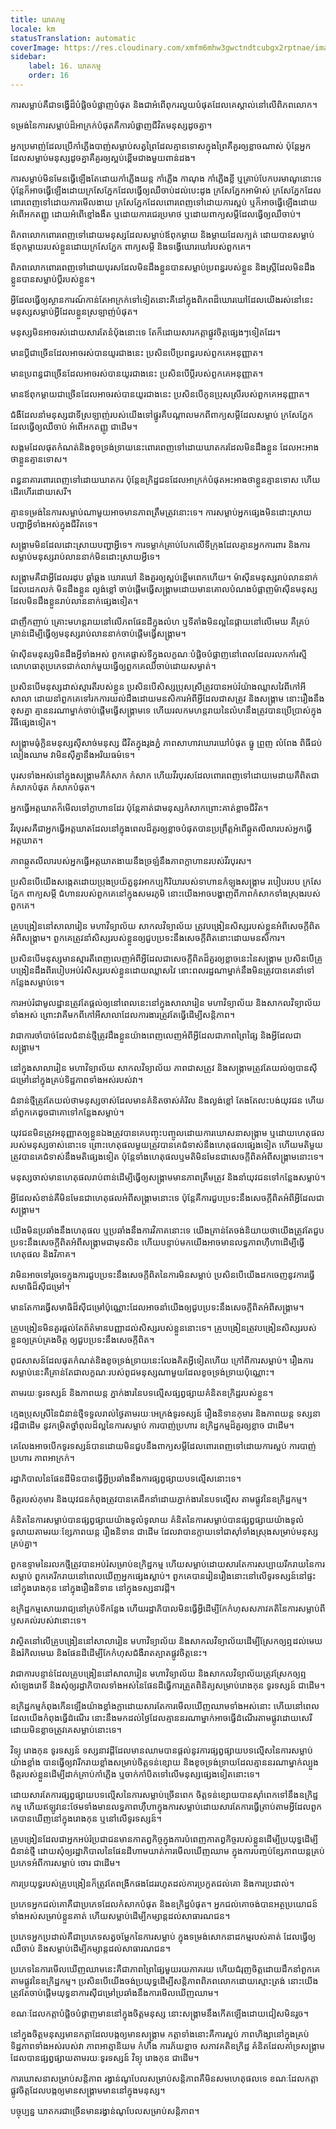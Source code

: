 ```yaml
---
title: ឃាតកម្ម
locale: km
statusTranslation: automatic
coverImage: https://res.cloudinary.com/xmfm6mhw3gwctndtcubgx2rptnae/image/upload/v1740337243/small_cover_educacion_fundamental_a051170f1c.webp
sidebar:
    label: 16. ឃាតកម្ម
    order: 16
---
```

ការសម្លាប់​គឺជា​ទង្វើ​ដ៏​បំផ្លិចបំផ្លាញ​បំផុត និង​ជា​អំពើ​ពុករលួយ​បំផុត​ដែល​គេ​ស្គាល់​នៅ​លើ​ពិភពលោក​។

ទម្រង់​នៃ​ការ​សម្លាប់​ដ៏​អាក្រក់​បំផុត​គឺ​ការ​បំផ្លាញ​ជីវិត​មនុស្ស​ដូច​គ្នា។

អ្នក​ប្រមាញ់​ដែល​ប្រើ​កាំភ្លើង​បាញ់​សម្លាប់​សត្វ​ព្រៃ​ដែល​គ្មាន​ទោស​ក្នុង​ព្រៃ​គឺ​គួរ​ឲ្យ​ខ្លាច​ណាស់ ប៉ុន្តែ​អ្នក​ដែល​សម្លាប់​មនុស្ស​ដូច​គ្នា​គឺ​គួរ​ឲ្យ​ស្អប់​ខ្ពើម​ជាង​មួយ​ពាន់​ដង។

ការ​សម្លាប់​មិន​មែន​ធ្វើ​ឡើង​តែ​ដោយ​កាំភ្លើង​យន្ត កាំភ្លើង កាណុង កាំភ្លើង​ខ្លី ឬ​គ្រាប់​បែក​បរមាណូ​នោះ​ទេ ប៉ុន្តែ​ក៏​អាច​ធ្វើ​ឡើង​ដោយ​ក្រសែ​ភ្នែក​ដែល​ធ្វើ​ឲ្យ​ឈឺ​ចាប់​ដល់​បេះដូង ក្រសែ​ភ្នែក​អាម៉ាស់ ក្រសែ​ភ្នែក​ដែល​ពោរពេញ​ទៅ​ដោយ​ការ​មើល​ងាយ ក្រសែ​ភ្នែក​ដែល​ពោរពេញ​ទៅ​ដោយ​ការ​ស្អប់ ឬ​ក៏​អាច​ធ្វើ​ឡើង​ដោយ​អំពើ​អកតញ្ញូ ដោយ​អំពើ​ខ្មៅ​ងងឹត ឬ​ដោយ​ការ​ជេរ​ប្រមាថ ឬ​ដោយ​ពាក្យ​សម្ដី​ដែល​ធ្វើ​ឲ្យ​ឈឺ​ចាប់។

ពិភពលោក​ពោរពេញ​ទៅ​ដោយ​មនុស្ស​ដែល​សម្លាប់​ឪពុក​ម្ដាយ និង​ម្ដាយ​ដែល​ក្បត់ ដោយ​បាន​សម្លាប់​ឪពុក​ម្ដាយ​របស់​ខ្លួន​ដោយ​ក្រសែ​ភ្នែក ពាក្យ​សម្ដី និង​ទង្វើ​ឃោរឃៅ​របស់​ពួក​គេ។

ពិភពលោក​ពោរពេញ​ទៅ​ដោយ​បុរស​ដែល​មិន​ដឹង​ខ្លួន​បាន​សម្លាប់​ប្រពន្ធ​របស់​ខ្លួន និង​ស្ត្រី​ដែល​មិន​ដឹង​ខ្លួន​បាន​សម្លាប់​ប្ដី​របស់​ខ្លួន។

អ្វី​ដែល​ធ្វើ​ឲ្យ​ស្ថានការណ៍​កាន់​តែ​អាក្រក់​ទៅ​ទៀត​នោះ​គឺ​នៅ​ក្នុង​ពិភព​ដ៏​ឃោរឃៅ​ដែល​យើង​រស់​នៅ​នេះ មនុស្ស​សម្លាប់​អ្វី​ដែល​ខ្លួន​ស្រឡាញ់​បំផុត។

មនុស្ស​មិន​អាច​រស់​ដោយ​សារ​តែ​នំប៉័ង​នោះ​ទេ តែ​ក៏​ដោយ​សារ​កត្តា​ផ្លូវ​ចិត្ត​ផ្សេងៗ​ទៀត​ដែរ។

មាន​ប្ដី​ជា​ច្រើន​ដែល​អាច​រស់​បាន​យូរ​ជាង​នេះ ប្រសិន​បើ​ប្រពន្ធ​របស់​ពួក​គេ​អនុញ្ញាត។

មាន​ប្រពន្ធ​ជា​ច្រើន​ដែល​អាច​រស់​បាន​យូរ​ជាង​នេះ ប្រសិន​បើ​ប្ដី​របស់​ពួក​គេ​អនុញ្ញាត។

មាន​ឪពុក​ម្ដាយ​ជា​ច្រើន​ដែល​អាច​រស់​បាន​យូរ​ជាង​នេះ ប្រសិន​បើ​កូន​ប្រុស​ស្រី​របស់​ពួក​គេ​អនុញ្ញាត។

ជំងឺ​ដែល​នាំ​មនុស្ស​ជា​ទី​ស្រឡាញ់​របស់​យើង​ទៅ​ផ្នូរ​គឺ​បណ្ដាល​មក​ពី​ពាក្យ​សម្ដី​ដែល​សម្លាប់ ក្រសែ​ភ្នែក​ដែល​ធ្វើ​ឲ្យ​ឈឺ​ចាប់ អំពើ​អកតញ្ញូ ជាដើម។

សង្គម​ដែល​ផុត​កំណត់​និង​ខូច​ទ្រង់ទ្រាយ​នេះ​ពោរពេញ​ទៅ​ដោយ​ឃាតករ​ដែល​មិន​ដឹង​ខ្លួន ដែល​អះអាង​ថា​ខ្លួន​គ្មាន​ទោស។

ពន្ធនាគារ​ពោរពេញ​ទៅ​ដោយ​ឃាតករ ប៉ុន្តែ​ឧក្រិដ្ឋជន​ដែល​អាក្រក់​បំផុត​អះអាង​ថា​ខ្លួន​គ្មាន​ទោស ហើយ​ដើរ​ហើរ​ដោយ​សេរី។

គ្មាន​ទម្រង់​នៃ​ការ​សម្លាប់​ណា​មួយ​អាច​មាន​ភាព​ត្រឹម​ត្រូវ​នោះ​ទេ។ ការ​សម្លាប់​អ្នក​ផ្សេង​មិន​ដោះស្រាយ​បញ្ហា​អ្វី​ទាំង​អស់​ក្នុង​ជីវិត​ទេ។

សង្គ្រាម​មិន​ដែល​ដោះស្រាយ​បញ្ហា​អ្វី​ទេ។ ការ​ទម្លាក់​គ្រាប់​បែក​លើ​ទីក្រុង​ដែល​គ្មាន​អ្នក​ការពារ និង​ការ​សម្លាប់​មនុស្ស​រាប់​លាន​នាក់​មិន​ដោះស្រាយ​អ្វី​ទេ។

សង្គ្រាម​គឺ​ជា​អ្វី​ដែល​រដុប ឆ្គាំឆ្គង ឃោរឃៅ និង​គួរ​ឲ្យ​ស្អប់​ខ្ពើម​ពេក​ហើយ។ ម៉ាស៊ីន​មនុស្ស​រាប់​លាន​នាក់​ដែល​ដេក​លក់ មិន​ដឹង​ខ្លួន ល្ងង់​ខ្លៅ ចាប់​ផ្ដើម​ធ្វើ​សង្គ្រាម​ដោយ​មាន​គោល​បំណង​បំផ្លាញ​ម៉ាស៊ីន​មនុស្ស​ដែល​មិន​ដឹង​ខ្លួន​រាប់​លាន​នាក់​ផ្សេង​ទៀត។

ជា​ញឹក​ញាប់ គ្រោះ​មហន្តរាយ​នៅ​លើ​ភព​ផែនដី​ក្នុង​លំហ ឬ​ទីតាំង​មិន​ល្អ​នៃ​ផ្កាយ​នៅ​លើ​មេឃ គឺ​គ្រប់​គ្រាន់​ដើម្បី​ធ្វើ​ឲ្យ​មនុស្ស​រាប់​លាន​នាក់​ចាប់​ផ្ដើម​ធ្វើ​សង្គ្រាម។

ម៉ាស៊ីន​មនុស្ស​មិន​ដឹង​អ្វី​ទាំង​អស់ ពួក​គេ​ផ្លាស់ទី​ក្នុង​លក្ខណៈ​បំផ្លិចបំផ្លាញ​នៅ​ពេល​ដែល​រលក​កាំរស្មី​លោហធាតុ​ប្រភេទ​ជាក់លាក់​មួយ​ធ្វើ​ឲ្យ​ពួក​គេ​ឈឺ​ចាប់​ដោយ​សម្ងាត់។

ប្រសិន​បើ​មនុស្ស​ដាស់​ស្មារតី​របស់​ខ្លួន ប្រសិន​បើ​សិស្ស​ប្រុស​ស្រី​ត្រូវ​បាន​អប់រំ​យ៉ាង​ឈ្លាសវៃ​ពី​កៅអី​សាលា ដោយ​នាំ​ពួក​គេ​ទៅ​រក​ការ​យល់​ដឹង​ដោយ​មនសិការ​អំពី​អ្វី​ដែល​ជា​សត្រូវ និង​សង្គ្រាម នោះ​រឿង​នឹង​ខុស​គ្នា គ្មាន​នរណា​ម្នាក់​ចាប់​ផ្ដើម​ធ្វើ​សង្គ្រាម​ទេ ហើយ​រលក​មហន្តរាយ​នៃ​លំហ​នឹង​ត្រូវ​បាន​ប្រើប្រាស់​ក្នុង​វិធី​ផ្សេង​ទៀត។

សង្គ្រាម​ធុំ​ក្លិន​មនុស្ស​ស៊ី​សាច់​មនុស្ស ជីវិត​ក្នុង​រូង​ភ្នំ ភាព​សាហាវ​ឃោរឃៅ​បំផុត ធ្នូ ព្រួញ លំពែង ពិធី​ជប់​លៀង​ឈាម វា​មិន​ស៊ី​គ្នា​នឹង​អរិយធម៌​ទេ។

បុរស​ទាំង​អស់​នៅ​ក្នុង​សង្គ្រាម​គឺ​កំសាក កំសាក ហើយ​វីរបុរស​ដែល​ពោរពេញ​ទៅ​ដោយ​មេដាយ​គឺ​ពិត​ជា​កំសាក​បំផុត កំសាក​បំផុត។

អ្នក​ធ្វើ​អត្តឃាត​ក៏​មើល​ទៅ​ក្លាហាន​ដែរ ប៉ុន្តែ​គាត់​ជា​មនុស្ស​កំសាក​ព្រោះ​គាត់​ខ្លាច​ជីវិត។

វីរបុរស​គឺ​ជា​អ្នក​ធ្វើ​អត្តឃាត​ដែល​នៅ​ក្នុង​ពេល​ដ៏​គួរ​ឲ្យ​ខ្លាច​បំផុត​បាន​ប្រព្រឹត្ត​អំពើ​ឆ្កួត​លីលា​របស់​អ្នក​ធ្វើ​អត្តឃាត។

ភាព​ឆ្កួត​លីលា​របស់​អ្នក​ធ្វើ​អត្តឃាត​ងាយ​នឹង​ច្រឡំ​នឹង​ភាព​ក្លាហាន​របស់​វីរបុរស។

ប្រសិន​បើ​យើង​សង្កេត​ដោយ​ប្រុង​ប្រយ័ត្ន​នូវ​អាកប្បកិរិយា​របស់​ទាហាន​កំឡុង​សង្គ្រាម របៀប​របប ក្រសែ​ភ្នែក ពាក្យ​សម្ដី ជំហាន​របស់​ពួក​គេ​នៅ​ក្នុង​សមរភូមិ នោះ​យើង​អាច​បង្ហាញ​ពី​ភាព​កំសាក​ទាំង​ស្រុង​របស់​ពួក​គេ។

គ្រូ​បង្រៀន​នៅ​សាលា​រៀន មហាវិទ្យាល័យ សាកលវិទ្យាល័យ ត្រូវ​បង្រៀន​សិស្ស​របស់​ខ្លួន​អំពី​សេចក្ដី​ពិត​អំពី​សង្គ្រាម។ ពួក​គេ​ត្រូវ​នាំ​សិស្ស​របស់​ខ្លួន​ឲ្យ​ជួប​ប្រទះ​នឹង​សេចក្ដី​ពិត​នោះ​ដោយ​មនសិការ។

ប្រសិន​បើ​មនុស្ស​មាន​ស្មារតី​ពេញ​លេញ​អំពី​អ្វី​ដែល​ជា​សេចក្ដី​ពិត​ដ៏​គួរ​ឲ្យ​ខ្លាច​នេះ​នៃ​សង្គ្រាម ប្រសិន​បើ​គ្រូ​បង្រៀន​ដឹង​ពី​របៀប​អប់រំ​សិស្ស​របស់​ខ្លួន​ដោយ​ឈ្លាសវៃ នោះ​ពលរដ្ឋ​ណា​ម្នាក់​នឹង​មិន​ត្រូវ​បាន​គេ​នាំ​ទៅ​កន្លែង​សម្លាប់​ទេ។

ការ​អប់រំ​ជា​មូលដ្ឋាន​ត្រូវ​តែ​ផ្ដល់​ឲ្យ​នៅ​ពេល​នេះ​នៅ​ក្នុង​សាលា​រៀន មហាវិទ្យាល័យ និង​សាកលវិទ្យាល័យ​ទាំង​អស់ ព្រោះ​វា​គឺ​មក​ពី​កៅអី​សាលា​ដែល​ការងារ​ត្រូវ​តែ​ធ្វើ​ដើម្បី​សន្តិភាព។

វា​ជា​ការ​ចាំ​បាច់​ដែល​ជំនាន់​ថ្មី​ត្រូវ​ដឹង​ខ្លួន​យ៉ាង​ពេញ​លេញ​អំពី​អ្វី​ដែល​ជា​ភាព​ព្រៃផ្សៃ និង​អ្វី​ដែល​ជា​សង្គ្រាម។

នៅ​ក្នុង​សាលា​រៀន មហាវិទ្យាល័យ សាកលវិទ្យាល័យ ភាព​ជា​សត្រូវ និង​សង្គ្រាម​ត្រូវ​តែ​យល់​ឲ្យ​បាន​ស៊ី​ជម្រៅ​នៅ​ក្នុង​គ្រប់​ទិដ្ឋភាព​ទាំង​អស់​របស់​វា។

ជំនាន់​ថ្មី​ត្រូវ​តែ​យល់​ថា​មនុស្ស​ចាស់​ដែល​មាន​គំនិត​ចាស់​គំរិល និង​ល្ងង់​ខ្លៅ តែង​តែ​លះបង់​យុវជន ហើយ​នាំ​ពួក​គេ​ដូច​ជា​គោ​ទៅ​កន្លែង​សម្លាប់។

យុវជន​មិន​ត្រូវ​អនុញ្ញាត​ឲ្យ​ខ្លួន​ឯង​ត្រូវ​បាន​គេ​បញ្ចុះ​បញ្ចូល​ដោយ​ការ​ឃោសនា​សង្គ្រាម ឬ​ដោយ​ហេតុផល​របស់​មនុស្ស​ចាស់​នោះ​ទេ ព្រោះ​ហេតុផល​មួយ​ត្រូវ​បាន​គេ​ជំទាស់​នឹង​ហេតុផល​ផ្សេង​ទៀត ហើយ​មតិ​មួយ​ត្រូវ​បាន​គេ​ជំទាស់​នឹង​មតិ​ផ្សេង​ទៀត ប៉ុន្តែ​ទាំង​ហេតុផល​ឬ​មតិ​មិន​មែន​ជា​សេចក្ដី​ពិត​អំពី​សង្គ្រាម​នោះ​ទេ។

មនុស្ស​ចាស់​មាន​ហេតុផល​រាប់​ពាន់​ដើម្បី​ធ្វើ​ឲ្យ​សង្គ្រាម​មាន​ភាព​ត្រឹម​ត្រូវ និង​នាំ​យុវជន​ទៅ​កន្លែង​សម្លាប់។

អ្វី​ដែល​សំខាន់​គឺ​មិន​មែន​ជា​ហេតុផល​អំពី​សង្គ្រាម​នោះ​ទេ ប៉ុន្តែ​គឺ​ការ​ជួប​ប្រទះ​នឹង​សេចក្ដី​ពិត​អំពី​អ្វី​ដែល​ជា​សង្គ្រាម។

យើង​មិន​ប្រឆាំង​នឹង​ហេតុផល ឬ​ប្រឆាំង​នឹង​ការ​វិភាគ​នោះ​ទេ យើង​គ្រាន់​តែ​ចង់​និយាយ​ថា​យើង​ត្រូវ​តែ​ជួប​ប្រទះ​នឹង​សេចក្ដី​ពិត​អំពី​សង្គ្រាម​ជា​មុន​សិន ហើយ​បន្ទាប់​មក​យើង​អាច​មាន​លទ្ធភាព​ហ៊ឺហា​ដើម្បី​ធ្វើ​ហេតុផល និង​វិភាគ។

វា​មិន​អាច​ទៅ​រួច​ទេ​ក្នុង​ការ​ជួប​ប្រទះ​នឹង​សេចក្ដី​ពិត​នៃ​ការ​មិន​សម្លាប់ ប្រសិន​បើ​យើង​ដក​ចេញ​នូវ​ការ​ធ្វើ​សមាធិ​ដ៏​ស៊ី​ជម្រៅ។

មាន​តែ​ការ​ធ្វើ​សមាធិ​ដ៏​ស៊ី​ជម្រៅ​ប៉ុណ្ណោះ​ដែល​អាច​នាំ​យើង​ឲ្យ​ជួប​ប្រទះ​នឹង​សេចក្ដី​ពិត​អំពី​សង្គ្រាម។

គ្រូ​បង្រៀន​មិន​គួរ​ផ្ដល់​តែ​ព័ត៌មាន​បញ្ញា​ដល់​សិស្ស​របស់​ខ្លួន​នោះ​ទេ។ គ្រូ​បង្រៀន​ត្រូវ​បង្រៀន​សិស្ស​របស់​ខ្លួន​ឲ្យ​គ្រប់គ្រង​ចិត្ត ឲ្យ​ជួប​ប្រទះ​នឹង​សេចក្ដី​ពិត។

ពូជ​សាសន៍​ដែល​ផុត​កំណត់​និង​ខូច​ទ្រង់ទ្រាយ​នេះ​លែង​គិត​អ្វី​ទៀត​ហើយ ក្រៅ​ពី​ការ​សម្លាប់។ រឿង​ការ​សម្លាប់​នេះ​គឺ​គ្រាន់​តែ​ជា​លក្ខណៈ​របស់​ពូជ​មនុស្ស​ណា​មួយ​ដែល​ខូច​ទ្រង់ទ្រាយ​ប៉ុណ្ណោះ។

តាម​រយៈ​ទូរទស្សន៍ និង​ភាពយន្ត ភ្នាក់ងារ​នៃ​បទ​ល្មើស​ផ្សព្វផ្សាយ​គំនិត​ឧក្រិដ្ឋ​របស់​ខ្លួន។

ក្មេង​ប្រុស​ស្រី​នៃ​ជំនាន់​ថ្មី​ទទួល​រាល់​ថ្ងៃ​តាម​រយៈ​អេក្រង់​ទូរទស្សន៍ រឿង​និទាន​កុមារ និង​ភាពយន្ត ទស្សនាវដ្ដី​ជា​ដើម នូវ​កម្រិត​ថ្នាំ​ពុល​ដ៏​ល្អ​នៃ​ការ​សម្លាប់ ការ​បាញ់​ប្រហារ ឧក្រិដ្ឋកម្ម​ដ៏​គួរ​ឲ្យ​ខ្លាច ជា​ដើម។

គេ​លែង​អាច​បើក​ទូរទស្សន៍​បាន​ដោយ​មិន​ជួប​នឹង​ពាក្យ​សម្ដី​ដែល​ពោរពេញ​ទៅ​ដោយ​ការ​ស្អប់ ការ​បាញ់​ប្រហារ ភាព​អាក្រក់។

រដ្ឋាភិបាល​នៃ​ផែនដី​មិន​បាន​ធ្វើ​អ្វី​ប្រឆាំង​នឹង​ការ​ផ្សព្វផ្សាយ​បទ​ល្មើស​នោះ​ទេ។

ចិត្ត​របស់​កុមារ និង​យុវជន​កំពុង​ត្រូវ​បាន​គេ​ដឹក​នាំ​ដោយ​ភ្នាក់ងារ​នៃ​បទ​ល្មើស តាម​ផ្លូវ​នៃ​ឧក្រិដ្ឋកម្ម។

គំនិត​នៃ​ការ​សម្លាប់​បាន​ផ្សព្វផ្សាយ​យ៉ាង​ទូលំទូលាយ គំនិត​នៃ​ការ​សម្លាប់​បាន​ផ្សព្វផ្សាយ​យ៉ាង​ទូលំទូលាយ​តាម​រយៈ​ខ្សែ​ភាពយន្ត រឿង​និទាន ជា​ដើម ដែល​វា​បាន​ក្លាយ​ទៅ​ជា​ស៊ាំ​ទាំង​ស្រុង​សម្រាប់​មនុស្ស​គ្រប់​គ្នា។

ពួក​ឧទ្ទាម​នៃ​រលក​ថ្មី​ត្រូវ​បាន​អប់រំ​សម្រាប់​ឧក្រិដ្ឋកម្ម ហើយ​សម្លាប់​ដោយ​សារ​តែ​ការ​សប្បាយ​រីករាយ​នៃ​ការ​សម្លាប់ ពួក​គេ​រីករាយ​នៅ​ពេល​ឃើញ​អ្នក​ផ្សេង​ស្លាប់។ ពួក​គេ​បាន​រៀន​រឿង​នោះ​នៅ​លើ​ទូរទស្សន៍​នៅ​ផ្ទះ នៅ​ក្នុង​រោង​កុន នៅ​ក្នុង​រឿង​និទាន នៅ​ក្នុង​ទស្សនាវដ្ដី។

ឧក្រិដ្ឋកម្ម​សោយរាជ្យ​នៅ​គ្រប់​ទី​កន្លែង ហើយ​រដ្ឋាភិបាល​មិន​ធ្វើ​អ្វី​ដើម្បី​កែ​កំហុស​សភាវគតិ​នៃ​ការ​សម្លាប់​ពី​ឫសគល់​របស់​វា​នោះ​ទេ។

វា​ស្ថិត​នៅ​លើ​គ្រូ​បង្រៀន​នៅ​សាលា​រៀន មហាវិទ្យាល័យ និង​សាកលវិទ្យាល័យ​ដើម្បី​ស្រែក​ឲ្យ​ឮ​ដល់​មេឃ និង​រំកិល​មេឃ និង​ផែនដី​ដើម្បី​កែ​កំហុស​ជំងឺ​រាតត្បាត​ផ្លូវ​ចិត្ត​នេះ។

វា​ជា​ការ​បន្ទាន់​ដែល​គ្រូ​បង្រៀន​នៅ​សាលា​រៀន មហាវិទ្យាល័យ និង​សាកលវិទ្យាល័យ​ត្រូវ​ស្រែក​ឲ្យ​ឮ​សំឡេង​រោទិ៍ និង​សុំ​ឲ្យ​រដ្ឋាភិបាល​ទាំង​អស់​នៃ​ផែនដី​ធ្វើ​ការ​ត្រួត​ពិនិត្យ​សម្រាប់​រោង​កុន ទូរទស្សន៍ ជា​ដើម។

ឧក្រិដ្ឋកម្ម​កំពុង​កើន​ឡើង​យ៉ាង​ខ្លាំង​ក្លា​ដោយ​សារ​តែ​ការ​មើល​ឃើញ​ឈាម​ទាំង​អស់​នោះ ហើយ​នៅ​ពេល​ដែល​យើង​កំពុង​ធ្វើ​ដំណើរ នោះ​នឹង​មក​ដល់​ថ្ងៃ​ដែល​គ្មាន​នរណា​ម្នាក់​អាច​ធ្វើ​ដំណើរ​តាម​ផ្លូវ​ដោយ​សេរី​ដោយ​មិន​ខ្លាច​ត្រូវ​គេ​សម្លាប់​នោះ​ទេ។

វិទ្យុ រោង​កុន ទូរទស្សន៍ ទស្សនាវដ្ដី​ដែល​មាន​ឈាម​បាន​ផ្ដល់​នូវ​ការ​ផ្សព្វផ្សាយ​បទ​ល្មើស​នៃ​ការ​សម្លាប់​យ៉ាង​ខ្លាំង បាន​ធ្វើ​ឲ្យ​វា​រីករាយ​ខ្លាំង​សម្រាប់​ចិត្ត​ទន់​ខ្សោយ និង​ខូច​ទ្រង់ទ្រាយ​ដែល​គ្មាន​នរណា​ម្នាក់​ល្បួង​ចិត្ត​របស់​ខ្លួន​ដើម្បី​ដាក់​គ្រាប់​កាំភ្លើង ឬ​ចាក់​កាំបិត​ទៅ​លើ​មនុស្ស​ផ្សេង​ទៀត​នោះ​ទេ។

ដោយ​សារ​តែ​ការ​ផ្សព្វផ្សាយ​បទ​ល្មើស​នៃ​ការ​សម្លាប់​ច្រើន​ពេក ចិត្ត​ទន់​ខ្សោយ​បាន​ស៊ាំ​ពេក​ទៅ​នឹង​ឧក្រិដ្ឋកម្ម ហើយ​ឥឡូវ​នេះ​ថែម​ទាំង​មាន​លទ្ធភាព​ហ៊ឺហា​ក្នុង​ការ​សម្លាប់​ដោយ​សារ​តែ​ការ​ធ្វើ​ត្រាប់​តាម​អ្វី​ដែល​ពួក​គេ​បាន​ឃើញ​នៅ​ក្នុង​រោង​កុន ឬ​នៅ​លើ​ទូរទស្សន៍។

គ្រូ​បង្រៀន​ដែល​ជា​អ្នក​អប់រំ​ប្រជាជន​មាន​កាតព្វកិច្ច​ក្នុង​ការ​បំពេញ​កាតព្វកិច្ច​របស់​ខ្លួន​ដើម្បី​ប្រយុទ្ធ​ដើម្បី​ជំនាន់​ថ្មី ដោយ​សុំ​ឲ្យ​រដ្ឋាភិបាល​នៃ​ផែនដី​ហាម​ឃាត់​ការ​មើល​ឃើញ​ឈាម ក្នុង​ការ​បញ្ចប់​ខ្សែ​ភាពយន្ត​គ្រប់​ប្រភេទ​អំពី​ការ​សម្លាប់ ចោរ ជា​ដើម។

ការ​ប្រយុទ្ធ​របស់​គ្រូ​បង្រៀន​ក៏​ត្រូវ​តែ​ពង្រីក​ផង​ដែរ​រហូត​ដល់​ការ​ប្រកួត​ជល់​គោ និង​ការ​ប្រដាល់។

ប្រភេទ​អ្នក​ជល់​គោ​គឺ​ជា​ប្រភេទ​ដែល​កំសាក​បំផុត និង​ឧក្រិដ្ឋ​បំផុត។ អ្នក​ជល់​គោ​ចង់​បាន​អត្ថប្រយោជន៍​ទាំង​អស់​សម្រាប់​ខ្លួន​គាត់ ហើយ​សម្លាប់​ដើម្បី​កម្សាន្ត​ដល់​សាធារណជន។

ប្រភេទ​អ្នក​ប្រដាល់​គឺ​ជា​ប្រភេទ​សត្វ​ចម្លែក​នៃ​ការ​សម្លាប់ ក្នុង​ទម្រង់​សោកនាដកម្ម​របស់​គាត់ ដែល​ធ្វើ​ឲ្យ​ឈឺ​ចាប់ និង​សម្លាប់​ដើម្បី​កម្សាន្ត​ដល់​សាធារណជន។

ប្រភេទ​នៃ​ការ​មើល​ឃើញ​ឈាម​នេះ​គឺ​ជា​ភាព​ព្រៃផ្សៃ​មួយ​រយ​ភាគ​រយ ហើយ​ជំរុញ​ចិត្ត​ដោយ​ដឹក​នាំ​ពួក​គេ​តាម​ផ្លូវ​នៃ​ឧក្រិដ្ឋកម្ម។ ប្រសិន​បើ​យើង​ចង់​ប្រយុទ្ធ​ដើម្បី​សន្តិភាព​ពិភពលោក​ដោយ​ស្មោះ​ត្រង់ នោះ​យើង​ត្រូវ​តែ​ចាប់​ផ្ដើម​យុទ្ធនាការ​ស៊ី​ជម្រៅ​ប្រឆាំង​នឹង​ការ​មើល​ឃើញ​ឈាម។

ខណៈ​ដែល​កត្តា​បំផ្លិចបំផ្លាញ​មាន​នៅ​ក្នុង​ចិត្ត​មនុស្ស នោះ​សង្គ្រាម​នឹង​កើត​ឡើង​ដោយ​ជៀស​មិន​រួច។

នៅ​ក្នុង​ចិត្ត​មនុស្ស​មាន​កត្តា​ដែល​បង្ក​ឲ្យ​មាន​សង្គ្រាម កត្តា​ទាំង​នោះ​គឺ​ការ​ស្អប់ ភាព​ហិង្សា​នៅ​ក្នុង​គ្រប់​ទិដ្ឋភាព​ទាំង​អស់​របស់​វា ភាព​អាត្មានិយម កំហឹង ការ​ភ័យ​ខ្លាច សភាវគតិ​ឧក្រិដ្ឋ គំនិត​ដែល​គាំទ្រ​សង្គ្រាម​ដែល​បាន​ផ្សព្វផ្សាយ​តាម​រយៈ​ទូរទស្សន៍ វិទ្យុ រោង​កុន ជា​ដើម។

ការ​ឃោសនា​សម្រាប់​សន្តិភាព រង្វាន់​ណូបែល​សម្រាប់​សន្តិភាព​គឺ​មិន​សម​ហេតុ​ផល​ទេ ខណៈ​ដែល​កត្តា​ផ្លូវ​ចិត្ត​ដែល​បង្ក​ឲ្យ​មាន​សង្គ្រាម​មាន​នៅ​ក្នុង​មនុស្ស។

បច្ចុប្បន្ន ឃាតករ​ជា​ច្រើន​មាន​រង្វាន់​ណូបែល​សម្រាប់​សន្តិភាព។

